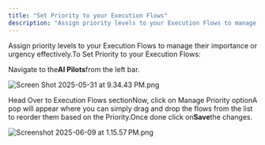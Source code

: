 ```yaml
---
title: "Set Priority to your Execution Flows"
description: "Assign priority levels to your Execution Flows to manage their importance or urgency effectively.To Set Priority to your Execution Flows:"
---
```


Assign priority levels to your Execution Flows to manage their importance or urgency effectively.To Set Priority to your Execution Flows:

Navigate to the**AI Pilots**from the left bar.

![Screen Shot 2025-05-31 at 9.34.43 PM.png](./images/Screen-Shot-2025-05-31-at-9.34.43-PM.png)

Head Over to Execution Flows sectionNow, click on Manage Priority optionA pop will appear where you can simply drag and drop the flows from the list to reorder them based on the Priority.Once done click on**Save**the changes.

![Screenshot 2025-06-09 at 1.15.57 PM.png](./images/Screenshot-2025-06-09-at-1.15.57-PM.png)

